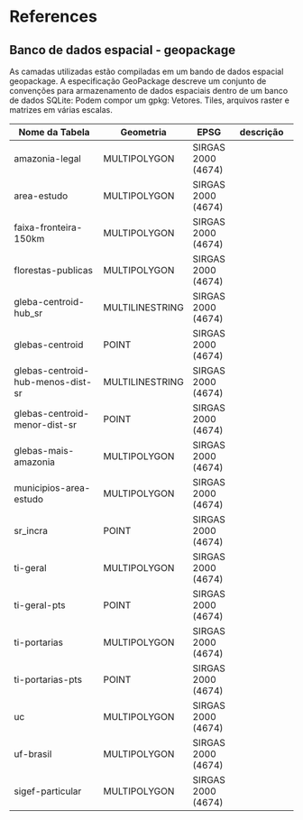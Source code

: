# References {.unnumbered}

::: {#refs}
:::

## Banco de dados espacial - geopackage

As camadas utilizadas estão compiladas em um bando de dados espacial geopackage. A especificação GeoPackage descreve um conjunto de convenções para armazenamento de dados espaciais dentro de um banco de dados SQLite: Podem compor um gpkg: Vetores. Tiles, arquivos raster e matrizes em várias escalas.

|Nome da Tabela                   |Geometria      |EPSG              |descrição|
|--------------                   |---------      |----              |---------|
|amazonia-legal                   |MULTIPOLYGON   |SIRGAS 2000 (4674)| 
|area-estudo                      |MULTIPOLYGON   |SIRGAS 2000 (4674)| 
|faixa-fronteira-150km            |MULTIPOLYGON   |SIRGAS 2000 (4674)|
|florestas-publicas               |MULTIPOLYGON   |SIRGAS 2000 (4674)|
|gleba-centroid-hub_sr            |MULTILINESTRING|SIRGAS 2000 (4674)|
|glebas-centroid                  |POINT          |SIRGAS 2000 (4674)|
|glebas-centroid-hub-menos-dist-sr|MULTILINESTRING|SIRGAS 2000 (4674)|
|glebas-centroid-menor-dist-sr    |POINT          |SIRGAS 2000 (4674)|
|glebas-mais-amazonia             |MULTIPOLYGON   |SIRGAS 2000 (4674)|
|municipios-area-estudo           |MULTIPOLYGON   |SIRGAS 2000 (4674)|
|sr_incra                         |POINT          |SIRGAS 2000 (4674)|
|ti-geral                         |MULTIPOLYGON   |SIRGAS 2000 (4674)|
|ti-geral-pts                     |POINT          |SIRGAS 2000 (4674)|
|ti-portarias                     |MULTIPOLYGON   |SIRGAS 2000 (4674)|
|ti-portarias-pts                 |POINT          |SIRGAS 2000 (4674)|
|uc                               |MULTIPOLYGON   |SIRGAS 2000 (4674)|
|uf-brasil                        |MULTIPOLYGON   |SIRGAS 2000 (4674)|
|sigef-particular                 |MULTIPOLYGON   |SIRGAS 2000 (4674)|





